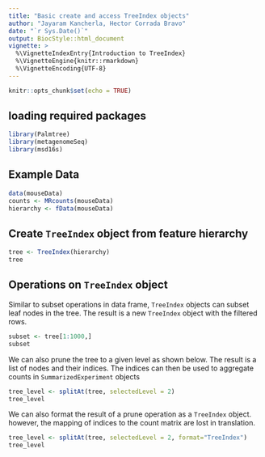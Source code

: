 ```yaml
---
title: "Basic create and access TreeIndex objects"
author: "Jayaram Kancherla, Hector Corrada Bravo"
date: "`r Sys.Date()`"
output: BiocStyle::html_document
vignette: >
  %\VignetteIndexEntry{Introduction to TreeIndex}
  %\VignetteEngine{knitr::rmarkdown}
  %\VignetteEncoding{UTF-8}
---
```


```r
knitr::opts_chunk$set(echo = TRUE)
```

## loading required packages

```r
library(Palmtree)
library(metagenomeSeq)
library(msd16s)
```


## Example Data

```r
data(mouseData)
counts <- MRcounts(mouseData)
hierarchy <- fData(mouseData)
```


## Create `TreeIndex` object from feature hierarchy
```r
tree <- TreeIndex(hierarchy)
tree
```

## Operations on `TreeIndex` object

Similar to subset operations in data frame, `TreeIndex` objects can subset leaf nodes in the tree. The result is a new `TreeIndex` object with the filtered rows.

```r
subset <- tree[1:1000,]
subset
```

We can also prune the tree to a given level as shown below. The result is a list of nodes and their indices. The indices can then be used to aggregate counts in `SummarizedExperiment` objects

```r
tree_level <- splitAt(tree, selectedLevel = 2)
tree_level
```

We can also format the result of a prune operation as a `TreeIndex` object. however, the mapping of indices to the count matrix are lost in translation.

```r
tree_level <- splitAt(tree, selectedLevel = 2, format="TreeIndex")
tree_level
```
